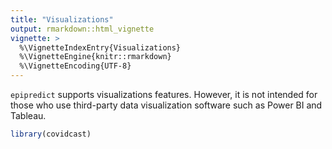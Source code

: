```yaml
---
title: "Visualizations"
output: rmarkdown::html_vignette
vignette: >
  %\VignetteIndexEntry{Visualizations}
  %\VignetteEngine{knitr::rmarkdown}
  %\VignetteEncoding{UTF-8}
---
```


`epipredict` supports visualizations features. However, it is not intended for
those who use third-party data visualization software such as Power BI and
Tableau.

```r
library(covidcast)
```
